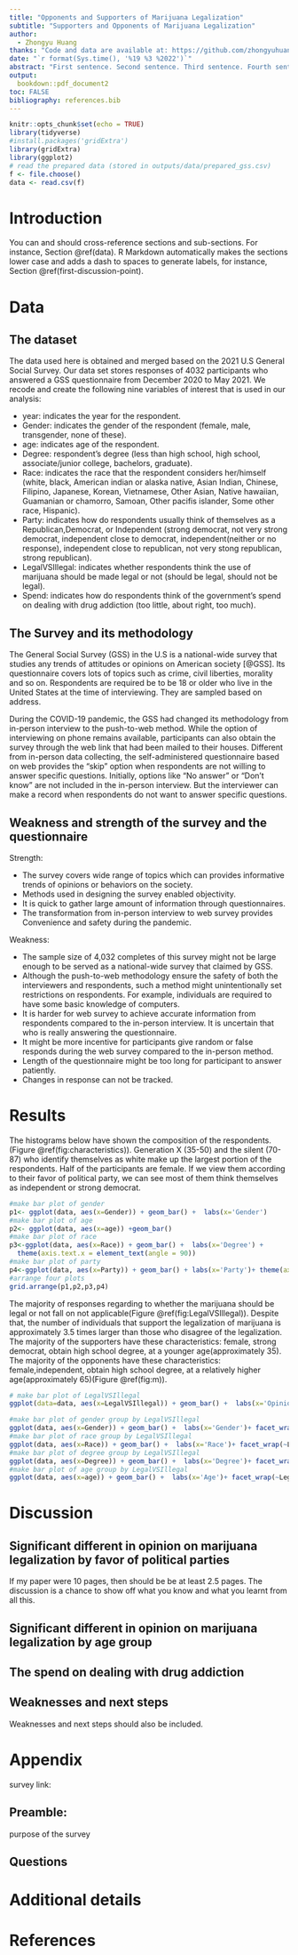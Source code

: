 ```yaml
---
title: "Opponents and Supporters of Marijuana Legalization"
subtitle: "Supporters and Opponents of Marijuana Legalization"
author: 
  - Zhongyu Huang
thanks: "Code and data are available at: https://github.com/zhongyuhuang/GSS_Analysis.git"
date: "`r format(Sys.time(), '%19 %3 %2022')`"
abstract: "First sentence. Second sentence. Third sentence. Fourth sentence."
output:
  bookdown::pdf_document2
toc: FALSE
bibliography: references.bib
---
```


```r
knitr::opts_chunk$set(echo = TRUE)
library(tidyverse)
#install.packages('gridExtra')
library(gridExtra)
library(ggplot2)
# read the prepared data (stored in outputs/data/prepared_gss.csv)
f <- file.choose()
data <- read.csv(f)
```

# Introduction

You can and should cross-reference sections and sub-sections. For instance, Section \@ref(data). R Markdown automatically makes the sections lower case and adds a dash to spaces to generate labels, for instance, Section \@ref(first-discussion-point). 



# Data

## The dataset

The data used here is obtained and merged based on the 2021 U.S General Social Survey. Our data set stores responses of 4032 participants who answered a GSS questionnaire from December 2020 to May 2021. We recode and create the following nine variables of interest that is used in our analysis:

- year: indicates the year for the respondent.
- Gender: indicates the gender of the respondent (female, male, transgender, none of these).
- age: indicates age of the respondent.
- Degree: respondent's degree (less than high school, high school, associate/junior college, bachelors, graduate).
- Race: indicates the race that the respondent considers her/himself (white, black, American indian or alaska native, Asian Indian, Chinese, Filipino, Japanese, Korean, Vietnamese, Other Asian, Native hawaiian, Guamanian or chamorro, Samoan, Other pacifis islander, Some other race, Hispanic).
- Party: indicates how do respondents usually think of themselves as a Republican,Democrat, or Independent (strong democrat, not very strong democrat, independent close to democrat, independent(neither or no response), independent close to republican, not very stong republican, strong republican).
- LegalVSIllegal: indicates whether respondents think the use of marijuana should be made legal or not (should be legal, should not be legal).
- Spend: indicates how do respondents think of the government's spend on dealing with drug addiction (too little, about right, too much).


## The Survey and its methodology

The General Social Survey (GSS) in the U.S is a national-wide survey that studies any trends of attitudes or opinions on American society [@GSS]. Its questionnaire covers lots of topics such as crime, civil liberties, morality and so on. Respondents are required be to be 18 or older who live in the United States at the time of interviewing. They are sampled based on address.

During the COVID-19 pandemic, the GSS had changed its methodology from in-person interview to the push-to-web method. While the option of interviewing on phone remains available, participants can also obtain the survey through the web link that had been mailed to their houses. Different from in-person data collecting, the self-administered questionnaire based on web provides the "skip" option when respondents are not willing to answer specific questions. Initially, options like "No answer" or "Don't know" are not included in the in-person interview. But the interviewer can make a record when respondents do not want to answer specific questions.   

## Weakness and strength of the survey and the questionnaire

Strength:

- The survey covers wide range of topics which can provides informative trends of opinions or behaviors on the society.
- Methods used in designing the survey enabled objectivity.
- It is quick to gather large amount of information through questionnaires.
- The transformation from in-person interview to web survey provides Convenience and safety during the pandemic. 


Weakness:

- The sample size of 4,032 completes of this survey might not be large enough to be served as a national-wide survey that claimed by GSS.
- Although the push-to-web methodology ensure the safety of both the interviewers and respondents, such a method might unintentionally set restrictions on respondents. For example, individuals are required to have some basic knowledge of computers.
- It is harder for web survey to achieve accurate information from respondents compared to the in-person interview. It is uncertain that who is really answering the questionnaire.
- It might be more incentive for participants give random or false responds during the web survey compared to the in-person method.
- Length of the questionnaire might be too long for participant to answer patiently.
- Changes in response can not be tracked.



# Results

The histograms below have shown the composition of the respondents. (Figure \@ref(fig:characteristics)). Generation X (35-50) and the silent (70-87) who identify themselves as white make up the largest portion of the respondents. Half of the participants are female. If we view them according to their favor of political party, we can see most of them think themselves as independent or strong democrat. 


```r
#make bar plot of gender
p1<- ggplot(data, aes(x=Gender)) + geom_bar() +  labs(x='Gender')
#make bar plot of age
p2<- ggplot(data, aes(x=age)) +geom_bar()
#make bar plot of race
p3<-ggplot(data, aes(x=Race)) + geom_bar() +  labs(x='Degree') +
  theme(axis.text.x = element_text(angle = 90))
#make bar plot of party
p4<-ggplot(data, aes(x=Party)) + geom_bar() + labs(x='Party')+ theme(axis.text.x = element_text(angle = 90))
#arrange four plots
grid.arrange(p1,p2,p3,p4)
```


The majority of responses regarding to whether the marijuana should be legal or not fall on not applicable(Figure \@ref(fig:LegalVSIllegal)). Despite that, the number of individuals that support the legalization of marijuana is approximately 3.5 times larger than those who disagree of the legalization. The majority of the supporters have these characteristics: female, strong democrat, obtain high school degree, at a younger age(approximately 35). The majority of the opponents have these characteristics: female,independent, obtain high school degree, at a relatively higher age(approximately 65)(Figure \@ref(fig:m)). 


```r
# make bar plot of LegalVSIllegal
ggplot(data=data, aes(x=LegalVSIllegal)) + geom_bar() +  labs(x='Opinions on legalization of marijuana')
```


```r

#make bar plot of gender group by LegalVSIllegal
ggplot(data, aes(x=Gender)) + geom_bar() +  labs(x='Gender')+ facet_wrap(~LegalVSIllegal)
#make bar plot of race group by LegalVSIllegal
ggplot(data, aes(x=Race)) + geom_bar() +  labs(x='Race')+ facet_wrap(~LegalVSIllegal)+ theme(axis.text.x = element_text(angle = 90))
#make bar plot of degree group by LegalVSIllegal
ggplot(data, aes(x=Degree)) + geom_bar() +  labs(x='Degree')+ facet_wrap(~LegalVSIllegal)+ theme(axis.text.x = element_text(angle = 90))
#make bar plot of age group by LegalVSIllegal
ggplot(data, aes(x=age)) + geom_bar() +  labs(x='Age')+ facet_wrap(~LegalVSIllegal)

```


# Discussion

## Significant different in opinion on marijuana legalization by favor of political parties

If my paper were 10 pages, then should be be at least 2.5 pages. The discussion is a chance to show off what you know and what you learnt from all this. 

## Significant different in opinion on marijuana legalization by age group

## The spend on dealing with drug addiction

## Weaknesses and next steps

Weaknesses and next steps should also be included.

\newpage

\appendix

# Appendix {-}
survey link:

## Preamble:

purpose of the survey

## Questions


# Additional details


\newpage


# References


